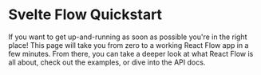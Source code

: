 # Svelte Flow Quickstart

If you want to get up-and-running as soon as possible you're in the right place! This page will take you from zero to a working React Flow app in a few minutes. From there, you can take a deeper look at what React Flow is all about, check out the examples, or dive into the API docs.
